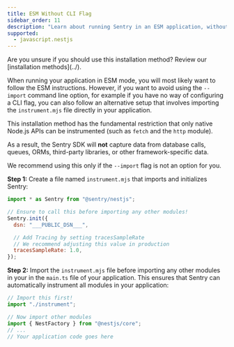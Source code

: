```yaml
---
title: ESM Without CLI Flag
sidebar_order: 11
description: "Learn about running Sentry in an ESM application, without the --import flag."
supported:
  - javascript.nestjs
---
```


<Alert>
  Are you unsure if you should use this installation method? Review our
  [installation methods](../).
</Alert>

When running your application in ESM mode, you will most likely want to <PlatformLink to="/install/esm">follow the ESM instructions</PlatformLink>. However, if you want to avoid using the `--import` command line option, for example if you have no way of configuring a CLI flag, you can also follow an alternative setup that involves importing the `instrument.mjs` file directly in your application.

<Alert level='warning' title='Restrictions of this installation method'>

This installation method has the fundamental restriction that only native Node.js APIs can be instrumented (such as `fetch` and the `http` module).

As a result, the Sentry SDK will **not** capture data from database calls, queues, ORMs, third-party libraries, or other framework-specific data.

We recommend using this only if the `--import` flag is not an option for you.

</Alert>

**Step 1:** Create a file named `instrument.mjs` that imports and initializes Sentry:

```javascript {tabTitle:ESM} {filename: instrument.mjs}
import * as Sentry from "@sentry/nestjs";

// Ensure to call this before importing any other modules!
Sentry.init({
  dsn: "___PUBLIC_DSN___",

  // Add Tracing by setting tracesSampleRate
  // We recommend adjusting this value in production
  tracesSampleRate: 1.0,
});
```

**Step 2:** Import the `instrument.mjs` file before importing any other modules in your in the `main.ts` file of your application. This ensures that Sentry can automatically instrument all modules in your application:

```javascript {filename: main.ts}
// Import this first!
import "./instrument";

// Now import other modules
import { NestFactory } from "@nestjs/core";
// ...
// Your application code goes here
```
